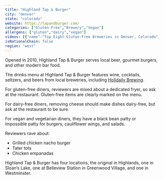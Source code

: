 ```yaml
---
title: "Highland Tap & Burger"
city: "denver"
state: "colorado"
website: https://tapandburger.com/
categories: ["Gluten-Free","Brewery","Vegan"]
allergens: ["gluten","dairy","vegan"]
videos: [{"name":"Top Eight Gluten-Free Breweries in Denver, Colorado","url":"https://www.youtube.com/watch?v=OM7Fjw6uJAA"}]
isNationalChain: false
region: "west"
---
```

Opened in 2010, Highland Tap & Burger serves local beer, gourmet burgers, and other modern bar food.

The drinks menu at Highland Tap & Burger features wine, cocktails, seltzers, and beers from local breweries, including [Holidaily Brewing](/restaurants/denver/holidaily-brewing).

For gluten-free diners, reviewers are mixed about a dedicated fryer, so ask at the restaurant. Gluten-free items are clearly marked on the menu.

For dairy-free diners, removing cheese should make dishes dairy-free, but ask at the restaurant to be sure.

For vegan and vegetarian diners, they have a black bean patty or Impossible patty for burgers, cauliflower wings, and salads.

Reviewers rave about:
* Grilled chicken nacho burger
* Tater tots
* Chicken empanadas

Highland Tap & Burger has four locations, the original in Highlands, one in Sloan’s Lake, one at Belleview Station in Greenwood Village, and one in Westminster.
